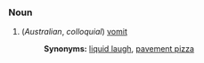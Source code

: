 ===Noun===

#(''Australian'', ''colloquial'') [[vomit]]
#:'''Synonyms:''' [[liquid laugh]], [[pavement pizza]]